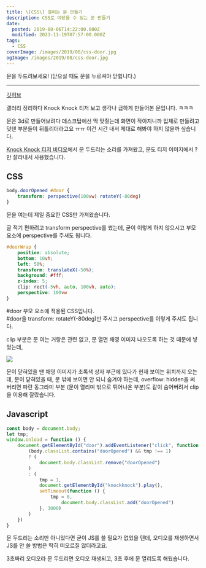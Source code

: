 ```yaml
---
title: \[CSS\] 열리는 문 만들기
description: CSS로 여닫을 수 있는 문 만들기
date:
  posted: 2019-08-06T14:22:00.000Z
  modified: 2023-11-19T07:57:00.000Z
tags:
  - CSS
coverImage: /images/2019/08/css-door.jpg
ogImage: /images/2019/08/css-door.jpg
---
```


문을 두드려보세요! (닫으실 때도 문을 누르셔야 닫힙니다.)

---

[깃허브](https://github.com/marshallku/css-3d-door)

갤러리 정리하다 Knock Knock 티저 보고 생각나 급하게 만들어본 문입니다. ㅋㅋㅋ

문은 3d로 만들어보려다 데스크탑에선 딱 맞췄는데 화면이 작아지니까 입체로 만들려고 덧댄 부분들이 뒤틀리더라고요 ㅠㅠ 이건 시간 내서 제대로 해봐야 하지 않을까 싶습니다.

[Knock Knock 티저 비디오](https://youtu.be/EnS%5FgPnx70o)에서 문 두드리는 소리를 가져왔고, 문도 티저 이미지에서 ?만 잘라내서 사용했습니다.

## CSS

```css
body.doorOpened #door {
    transform: perspective(100vw) rotateY(-80deg)
}
```

문을 여는데 제일 중요한 CSS만 가져왔습니다.

글 적기 편하려고 transform perspective를 썼는데, 굳이 이렇게 하지 않으시고 부모 요소에 perspective를 주셔도 됩니다.

```css
#doorWrap {
    position: absolute;
    bottom: 10vh;
    left: 50%;
    transform: translateX(-50%);
    background: #fff;
    z-index: 5;
    clip: rect(-5vh, auto, 100vh, auto);
    perspective: 100vw
}
```

#door 부모 요소에 적용된 CSS입니다.  
#door을 transform: rotateY(-80deg)만 주시고 perspective를 이렇게 주셔도 됩니다.

clip 부분은 문 여는 거랑은 관련 없고, 문 열면 채영 이미지 나오도록 하는 것 때문에 넣었는데,

![](/images/2019/08/css-door-채영.jpg)

문이 닫혀있을 땐 채영 이미지가 초록색 상자 부근에 있다가 현재 보이는 위치까지 오는데, 문이 닫혀있을 때, 문 밖에 보이면 안 되니 숨겨야 하는데, overflow: hidden을 써버리면 파란 동그라미 부분 (문이 열리며 밖으로 튀어나온 부분)도 같이 숨어버려서 clip을 이용해 잘랐습니다.

## Javascript

```js
const body = document.body;
let tmp;
window.onload = function () {
    document.getElementById("door").addEventListener("click", function () {
        (body.classList.contains("doorOpened") && tmp !== 1)
        ? (
            document.body.classList.remove("doorOpened")
        )
        : (
            tmp = 1,
            document.getElementById("knockknock").play(),
            setTimeout(function () {
                tmp = 0,
                    document.body.classList.add("doorOpened")
            }, 3000)
        )
    })
}
```

문 두드리는 소리만 아니었다면 굳이 JS를 쓸 필요가 없었을 텐데, 오디오를 재생하면서 JS를 안 쓸 방법은 딱히 떠오르질 않더라고요.

3초짜리 오디오라 문 두드리면 오디오 재생되고, 3초 후에 문 열리도록 해뒀습니다.